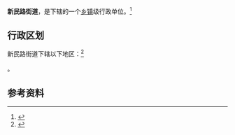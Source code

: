 {{中国乡级行政区|65/01/05/005/000}}

'''新民路街道'''，是{{PRC admin/fullname|65/01/05/005/000|3}}下辖的一个[[乡镇|乡镇]]级行政单位。<ref>{{PRC admin/ref sgc|{{PRC admin/parent|65/01/05/005/000}}}}</ref>

== 行政区划 ==

新民路街道下辖以下地区：<ref>{{PRC admin/ref sgc|65/01/05/005/000}}</ref>

{{PRC admin/children|65/01/05/005/000}}。

== 参考资料 ==

{{reflist}}

{{行政区划小作品}}
{{PRC admin/navcat|65/01/05/005/000}}